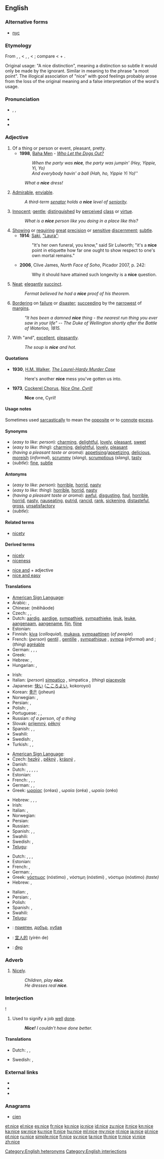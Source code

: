 {{also|Nice}}
==English==

===Alternative forms===
* [[nyc]] {{qualifier|non-standard}}

===Etymology===
From {{etyl|enm}} {{term|nice|lang=enm}}, {{term|nyce}}, {{term|nys}} < {{etyl|fro}} {{term|nice|lang=fro}}, {{term|niche}}, {{term|nisce||simple, foolish, ignorant}} < {{etyl|la}} {{term|nescious||ignorant, not knowing}}; compare {{term|nescire||to know not, be ignorant of}} < {{term|ne||not}} + {{term|scire||to know}}.

Original usage: "A nice distinction", meaning a distinction so subtle it would only be made by the ignorant. Similar in meaning to the phrase "a moot point". The illogical association of "nice" with good feelings probably arose from the loss of the original meaning and a false interpretation of the word's usage.

===Pronunciation===
* {{enPR|nīs}}, {{IPA|/naɪs/}}, {{SAMPA|/naIs/}}
* {{audio|en-us-nice.ogg|Audio (US)}}
* {{rhymes|aɪs}}

===Adjective===
{{en-adj|nic|er}}

# Of a thing or person or event, pleasant, pretty.
#* '''1998''', [[w:Baha Men|Baha Men]] - ''[[w:Who Let the Dogs Out?|Who Let the Dogs Out?]]''
#*: ''When the party was '''nice''', the party was jumpin' (Hey, Yippie, Yi, Yo)''
#*: ''And everybody havin' a ball (Hah, ho, Yippie Yi Yo)''''
#: ''What a '''nice''' dress!''
# [[admirable|Admirable]], [[enviable]].
#: ''A third-term [[senator]] holds a '''nice''' level of [[seniority]].''
# [[innocent|Innocent]]; [[gentle]]; [[distinguished]] by [[perceived]] [[class]] or [[virtue]].
#: ''What is a '''nice''' person like you doing in a place like this?''
# [[show|Showing]] or [[require|requiring]] [[great]] [[precision]] or [[sensitive]] [[discern]]ment; [[subtle]].
#* '''1914''': [[w:Saki|Saki]], [[s:Laura|"Laura"]]:
#*: "It's her own funeral, you know," said Sir Lulworth; "it's a '''nice''' point in etiquette how far one ought to show respect to one's own mortal remains."
#*'''2006''', Clive James, ''North Face of Soho'', Picador 2007, p. 242:
#*:Why it should have attained such longevity is a '''nice''' question.
# [[neat|Neat]]; [[elegantly]] [[succinct]].
#: ''Fermat believed he had a '''nice''' proof of his theorem.''
# [[border|Bordering]] on [[failure]] or [[disaster]]; [[succeed]]ing by the [[narrow]]est of [[margin]]s.
#: ''"It has been a damned '''nice''' thing - the nearest run thing you ever saw in your life" -- The Duke of Wellington shortly after the Battle of Waterloo, 1815.''
# {{colloquial}} With "and", [[excellent]], [[pleasantly]].
#: ''The soup is '''nice''' and hot.''

====Quotations====
* '''1930''', [[w:H.M. Walker|H.M. Walker]], ''[[w:The Laurel-Hardy Murder Case|The Laurel-Hardy Murder Case]]''
*: Here's another '''nice''' mess you've gotten us into.
* '''1973''', [[Cockerel Chorus]], ''[[Cyril Knowles|Nice One, Cyril!]]''
*: '''Nice''' one, Cyril!

====Usage notes====
Sometimes used [[sarcastically]] to mean the [[opposite]] or to [[connote]] [[excess]].

====Synonyms====
* (''easy to like: person''): [[charming]], [[delightful]], [[lovely]], [[pleasant]], [[sweet]]
* (''easy to like: thing''): [[charming]], [[delightful]], [[lovely]], [[pleasant]]
* (''having a pleasant taste or aroma''): [[appetising]]/[[appetizing]], [[delicious]], [[moreish]] (''informal''), [[scrummy]] (''slang''), [[scrumptious]] (''slang''), [[tasty]]
* (''subtle''): [[fine]], [[subtle]]

====Antonyms====
* (''easy to like: person''): [[horrible]], [[horrid]], [[nasty]]
* (''easy to like: thing''): [[horrible]], [[horrid]], [[nasty]]
* (''having a pleasant taste or aroma''): [[awful]], [[disgusting]], [[foul]], [[horrible]], [[horrid]], [[nasty]], [[nauseating]], [[putrid]], [[rancid]], [[rank]], [[sickening]], [[distasteful]], [[gross]], [[unsatisfactory]]
* (''subtle''):

====Related terms====
* [[nicety]]

====Derived terms====
{{rel-top|terms derived from ''nice (adjective)''}}
* [[nicely]]
* [[niceness]]
{{rel-mid}}
* [[nice and]] + adjective
* [[nice and easy]]
{{rel-bottom}}

====Translations====
{{trans-top|easy to like}}
* [[American Sign Language]]: {{tø|ase|OpenB@BasePalm-PalmDown-OpenB@CenterChesthigh-PalmUp OpenB@Finger-PalmDown-OpenB@CenterChesthigh-PalmUp}}
* Arabic: {{Arab|[[حسن]]}} {{IPAchar|(ħássan)}}, {{t-|ar|لطيف|tr=laTiif}}
* Chinese: {{zh-ts|美好的|美好的}} (měihǎode)
* Czech: {{t-|cs|hezký}}, {{t-|cs|příjemný}}, {{t-|cs|milý}}
* Dutch: [[aardig]], [[aardige]], [[sympathiek]], [[sympathieke]], [[leuk]], [[leuke]], [[aangenaam]], [[aangename]], [[fijn]], [[fijne]]
* Estonian: {{t|et|meeldiv}}
* Finnish: [[kiva#Finnish|kiva]] (''colloquial''), [[mukava]], [[sympaattinen]] (''of people'')
* French: (''person'') [[gentil]] {{m}}, [[gentille]] {{f}}, [[sympathique]] {{m|f}}, [[sympa]] (''informal'') {{m}} and {{f}}; (''thing'') [[agréable]]
* German: {{t+|de|freundlich}}, {{t+|de|sympathisch}}, {{t+|de|lieb}}, {{t+|de|nett}}
* Greek: {{t+|el|καλός|m|tr=kalós}}
* Hebrew: {{t-|he|נחמד|m|tr=nekhmád}}, {{t|he|נחמדה|f|tr=nekhmadá}}
* Hungarian: {{t+|hu|kellemes}}, {{t+|hu|szép}}
{{trans-mid}}
* Irish: {{t-|ga|deas|xs=Irish}}
* Italian: (''person'') [[simpatico]] {{m}}, simpatica {{f}}, (''thing'') [[piacevole]] {{m|f}}
* Japanese: [[快い]] ([[こころよい]], kokoroyoi)
* Korean: [[좋은]] (joheun)
* Norwegian: {{t|no|hyggelig}}, {{t|no|sympatisk}}
* Persian: {{t|fa|آراسته|tr=ârâsta or ârâste|xs=Persian}}, {{t|fa|دلپذیر|tr=delpazir|xs=Persian}}
* Polish: {{t+|pl|miły}}, {{t+|pl|przyjemny}}
* Portuguese: {{t+|pt|bonito}}, {{t+|pt|agradável}}, {{t+|pt|simpático}}
* Russian: {{t+|ru|милый|tr=mílyj}} ''of a person'', {{t+|ru|приятный|tr=prijátnyj}} ''of a thing''
* Slovak: [[príjemný]], [[pěkný]]
* Spanish: {{t-|es|simpático|m}}, {{t+|es|agradable}}, {{t+|es|amable}}
* Swahili: {{t+|sw|nzuri|xs=Swahili}}
* Swedish: {{t+|sv|vänlig}}, {{t|sv|sympatisk}}
* Turkish: {{t+|tr|hoş}}, {{t+|tr|güzel}}, {{t+|tr|iyi}}
{{trans-bottom}}

{{trans-top|pleasant to look at}}
* [[American Sign Language]]: {{tø|ase|OpenB@BasePalm-PalmDown-OpenB@CenterChesthigh-PalmUp OpenB@Finger-PalmDown-OpenB@CenterChesthigh-PalmUp}}
* Czech: [[hezký]] {{m}}, [[pěkný]] {{m}}, [[krásný]] {{m}},
* Danish: {{t|da|pæn}}
* Dutch: {{t+|nl|aantrekkelijk}}, {{t+|nl|aantrekkelijke}}, {{t+|nl|mooi}}, {{t-|nl|mooie}}, {{t+|nl|knap}}, {{t-|nl|knappe}}
* Estonian: {{t|et|kena}}
* French: {{t+|fr|beau|m}}, {{t+|fr|belle|f}}, {{t+|fr|joli|m}}, {{t+|fr|jolie|f}}
* German: {{t+|de|schön}},  {{t+|de|hübsch}},  {{t+|de|nett}}
* Greek: [[ωραίας]] (oréas) {{m}}, ωραία (oréa) {{f}}, ωραίο (oréo) {{n}}
{{trans-mid}}
* Hebrew: {{t+|he|יפה|m|tr=yafé}}, {{t+|he|יפה|f|tr=yafá}}, {{t|he|נעה|m|tr=na`é}}, {{t|he|נעה|f|tr=na`á}}
* Irish: {{t-|ga|deas|xs=Irish}}
* Italian: {{t+|it|bello|m}}, {{t+|it|bella|f}}
* Norwegian: {{t+|no|pen}}
* Persian: {{t|fa|پسندیده|tr=pasandida or pasandide|xs=Persian}}
* Russian: {{t+|ru|симпатичный|tr=simpatíčnyj}}
* Spanish: {{t+|es|bonito|m}}, {{t+|es|bello|m}},  {{t+|es|lindo}}
* Swahili: {{t+|sw|nzuri|xs=Swahili}}
* Swedish: {{t+|sv|fin}},  {{t+|sv|vacker}}
* [[Telugu]]: {{t|te|ఆకర్షణీయమైన|tr=akarshaniyamaina|sc=Telu}}
{{trans-bottom}}

{{trans-top|having a pleasant taste or aroma}}
* Dutch: {{t+|nl|lekker}}, {{t-|nl|lekkere}}, {{t+|nl|aangenaam}}, {{t+|nl|aangename}}
* Estonian: {{t|et|maitsev}}
* French: {{t+|fr|bon|m}}, {{t+|fr|bonne|f}}
* German: {{t+|de|lecker}}, {{t+|de|angenehm}}
* Greek: [[νόστιμος]] (nóstimo) {{m}}, νόστιμη (nóstimi) {{f}}, νόστιμο (nóstimo) {{n}} ''(taste)''
* Hebrew: {{t|he|נעים|m|tr=na`ím}}, {{t-|he|נעימה|f|tr=ne`imá}}
{{trans-mid}}
* Italian: {{t+|it|buono|m}}, {{t+|it|buona|f}}
* Persian: {{t|fa|خوشمزه|tr=xošmaza or xošmaze|xs=Persian}}, {{t|fa|خوشبو|tr=xošbō|xs=Persian}}
* Polish: {{t+|pl|miły}}
* Spanish: {{t+|es|rico}}, {{t+|es|bueno}}
* Swahili: {{t+|sw|nzuri|xs=Swahili}}
* [[Telugu]]: {{t|te|పసందైన|tr=pasamdaina|sc=Telu}}
{{trans-bottom}}

<!-- Does this really belong here? Doesn't it belong in 'fine' instead?
{{rfc-tsort|unknown line format:  trans-bottom  -- }}
{{trans-top|showing or requiring great precision or sensitive discernment}}
* Dutch: [[fijn]], [[fijne]]
* German: {{t+|de|super}}, {{t+|de|schön}}, {{t+|de|wunderbar}}, {{t+|de|toll}}, {{t+|de|geil}}
* Norwegian: {{t+|no|fin}}
{{trans-mid}}
* Russian: {{t+|ru|тонкий|tr=tónkij}}
* Swahili: {{t+|sw|nzuri|xs=Swahili}}
* Swedish: {{t+|sv|fin}}
{{trans-bottom}} -->

{{checktrans}}
* {{ttbc|Bulgarian}}: [[приятен]], [[добър]], [[хубав]]
* {{ttbc|Chinese}}: [[宜人的]] (yírén de)
* {{ttbc|Vietnamese}}: [[đẹp]]

===Adverb===
{{en-adv}}

# {{colloquial}} [[nicely|Nicely]].
#: ''Children, play '''nice'''.''
#: ''He dresses real '''nice'''.''

===Interjection===
{{en-interj}}!

# Used to signify a job [[well]] [[done]].
#: '''''Nice!''' I couldn't have done better.''

====Translations====
{{trans-top}}
* Dutch: {{t+|nl|mooi}}, {{t+|nl|netjes}}, {{t+|nl|goed zo}}
{{trans-mid}}
* Swedish: {{t+|sv|snygg|alt=snyggt}},  {{qualifier|slang}} {{t|sv|najs}}
{{trans-bottom}}

===External links===
* {{R:Webster 1913}}
* {{R:Century 1911}}
* {{R:OneLook}}

===Anagrams===
* [[cien#English|cien]]

[[Category:English heteronyms]]
[[Category:English interjections]]

[[et:nice]]
[[el:nice]]
[[es:nice]]
[[fr:nice]]
[[ko:nice]]
[[io:nice]]
[[id:nice]]
[[zu:nice]]
[[it:nice]]
[[kn:nice]]
[[ka:nice]]
[[sw:nice]]
[[ku:nice]]
[[lt:nice]]
[[hu:nice]]
[[ml:nice]]
[[my:nice]]
[[nl:nice]]
[[ja:nice]]
[[pl:nice]]
[[pt:nice]]
[[ru:nice]]
[[simple:nice]]
[[fi:nice]]
[[sv:nice]]
[[ta:nice]]
[[th:nice]]
[[tr:nice]]
[[vi:nice]]
[[zh:nice]]